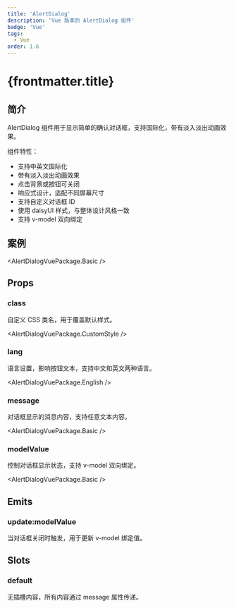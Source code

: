 ```yaml
---
title: 'AlertDialog'
description: 'Vue 版本的 AlertDialog 组件'
badge: 'Vue'
tags:
  - Vue
order: 1.6
---
```



# {frontmatter.title}

## 简介

AlertDialog 组件用于显示简单的确认对话框，支持国际化，带有淡入淡出动画效果。

组件特性：

- 支持中英文国际化
- 带有淡入淡出动画效果
- 点击背景或按钮可关闭
- 响应式设计，适配不同屏幕尺寸
- 支持自定义对话框 ID
- 使用 daisyUI 样式，与整体设计风格一致
- 支持 v-model 双向绑定

## 案例

<AlertDialogVuePackage.Basic />

## Props

### class

自定义 CSS 类名，用于覆盖默认样式。

<AlertDialogVuePackage.CustomStyle />

### lang

语言设置，影响按钮文本，支持中文和英文两种语言。

<AlertDialogVuePackage.English />

### message

对话框显示的消息内容，支持任意文本内容。

<AlertDialogVuePackage.Basic />

### modelValue

控制对话框显示状态，支持 v-model 双向绑定。

<AlertDialogVuePackage.Basic />

## Emits

### update:modelValue

当对话框关闭时触发，用于更新 v-model 绑定值。

## Slots

### default

无插槽内容，所有内容通过 message 属性传递。
